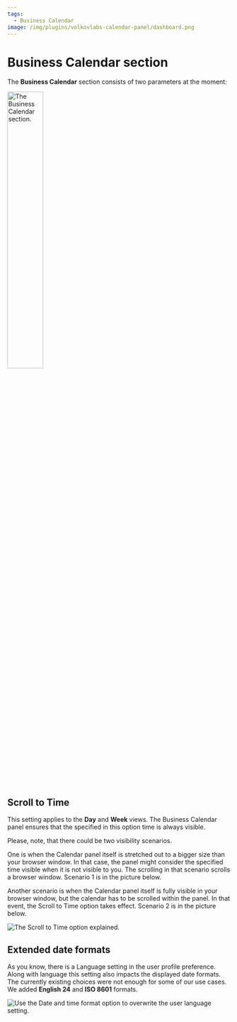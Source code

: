 ```yaml
---
tags:
  - Business Calendar
image: /img/plugins/volkovlabs-calendar-panel/dashboard.png
---
```



# Business Calendar section

The **Business Calendar** section consists of two parameters at the moment:

<Image
  title="The Business Calendar section."
  src="/img/plugins/volkovlabs-calendar-panel/bus-calendar-section.png"
  width="40%"
/>

## Scroll to Time

This setting applies to the **Day** and **Week** views. The Business Calendar panel ensures that the specified in this option time is always visible.

Please, note, that there could be two visibility scenarios.

One is when the Calendar panel itself is stretched out to a bigger size than your browser window. In that case, the panel might consider the specified time visible when it is not visible to you. The scrolling in that scenario scrolls a browser window. Scenario 1 is in the picture below.

Another scenario is when the Calendar panel itself is fully visible in your browser window, but the calendar has to be scrolled within the panel. In that event, the Scroll to Time option takes effect. Scenario 2 is in the picture below.

<Image
  title="The Scroll to Time option explained."
  src="/img/blog/2023-11-01-calendar-panel-2.3.0/scroll.png"
/>

## Extended date formats

As you know, there is a Language setting in the user profile preference. Along with language this setting also impacts the displayed date formats.
The currently existing choices were not enough for some of our use cases. We added **English 24** and **ISO 8601** formats.

<Image
  title="Use the Date and time format option to overwrite the user language setting."
  src="/img/blog/2024-05-14-calendar-panel-3.0.0/language.png"
/>
